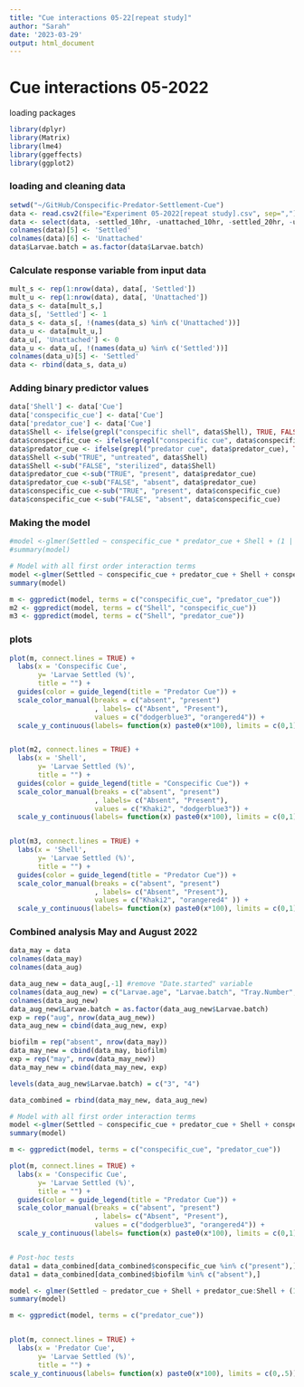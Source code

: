 ```yaml
---
title: "Cue interactions 05-22[repeat study]"
author: "Sarah"
date: '2023-03-29'
output: html_document
---
```


# Cue interactions 05-2022  


loading packages 

```r
library(dplyr)
library(Matrix)
library(lme4)
library(ggeffects)
library(ggplot2)
```

### loading and cleaning data
```r
setwd("~/GitHub/Conspecific-Predator-Settlement-Cue")
data <- read.csv2(file="Experiment 05-2022[repeat study].csv", sep=",")
data <- select(data, -settled_10hr, -unattached_10hr, -settled_20hr, -unattached_20hr)
colnames(data)[5] <- 'Settled'
colnames(data)[6] <- 'Unattached'
data$Larvae.batch = as.factor(data$Larvae.batch)
```

### Calculate response variable from input data
```r
mult_s <- rep(1:nrow(data), data[, 'Settled'])
mult_u <- rep(1:nrow(data), data[, 'Unattached'])
data_s <- data[mult_s,]
data_s[, 'Settled'] <- 1
data_s <- data_s[, !(names(data_s) %in% c('Unattached'))]
data_u <- data[mult_u,]
data_u[, 'Unattached'] <- 0
data_u <- data_u[, !(names(data_u) %in% c('Settled'))]
colnames(data_u)[5] <- 'Settled'
data <- rbind(data_s, data_u)
```

### Adding binary predictor values
```r
data['Shell'] <- data['Cue']
data['conspecific_cue'] <- data['Cue']
data['predator_cue'] <- data['Cue']
data$Shell <- ifelse(grepl("conspecific shell", data$Shell), TRUE, FALSE)
data$conspecific_cue <- ifelse(grepl("conspecific cue", data$conspecific_cue), TRUE, FALSE)
data$predator_cue <- ifelse(grepl("predator cue", data$predator_cue), TRUE, FALSE)
data$Shell <-sub("TRUE", "untreated", data$Shell)
data$Shell <-sub("FALSE", "sterilized", data$Shell)
data$predator_cue <-sub("TRUE", "present", data$predator_cue)
data$predator_cue <-sub("FALSE", "absent", data$predator_cue)
data$conspecific_cue <-sub("TRUE", "present", data$conspecific_cue)
data$conspecific_cue <-sub("FALSE", "absent", data$conspecific_cue)
```

### Making the model 

```r
#model <-glmer(Settled ~ conspecific_cue * predator_cue + Shell + (1 | Larvae.age) + (1 | Larvae.batch), data = data, family = binomial)
#summary(model)

# Model with all first order interaction terms
model <-glmer(Settled ~ conspecific_cue + predator_cue + Shell + conspecific_cue:predator_cue + conspecific_cue:Shell + predator_cue:Shell + (1 | Larvae.age) + (1 | Larvae.batch), data = data, family = binomial)
summary(model)

m <- ggpredict(model, terms = c("conspecific_cue", "predator_cue"))
m2 <- ggpredict(model, terms = c("Shell", "conspecific_cue"))
m3 <- ggpredict(model, terms = c("Shell", "predator_cue"))
```

### plots 

```r
plot(m, connect.lines = TRUE) +
  labs(x = 'Conspecific Cue', 
       y= 'Larvae Settled (%)',
       title = "") +
  guides(color = guide_legend(title = "Predator Cue")) +
  scale_color_manual(breaks = c("absent", "present")
                     , labels= c("Absent", "Present"),
                     values = c("dodgerblue3", "orangered4")) +
  scale_y_continuous(labels= function(x) paste0(x*100), limits = c(0,1))


plot(m2, connect.lines = TRUE) +
  labs(x = 'Shell', 
       y= 'Larvae Settled (%)',
       title = "") +
  guides(color = guide_legend(title = "Conspecific Cue")) +
  scale_color_manual(breaks = c("absent", "present")
                     , labels= c("Absent", "Present"),
                     values = c("Khaki2", "dodgerblue3")) +
  scale_y_continuous(labels= function(x) paste0(x*100), limits = c(0,1)) 


plot(m3, connect.lines = TRUE) +
  labs(x = 'Shell', 
       y= 'Larvae Settled (%)',
       title = "") +
  guides(color = guide_legend(title = "Predator Cue")) +
  scale_color_manual(breaks = c("absent", "present")
                     , labels= c("Absent", "Present"),
                     values = c("Khaki2", "orangered4" )) +
  scale_y_continuous(labels= function(x) paste0(x*100), limits = c(0,1))
```


### Combined analysis May and August 2022

```r

data_may = data
colnames(data_may)
colnames(data_aug)

data_aug_new = data_aug[,-1] #remove "Date.started" variable
colnames(data_aug_new) = c("Larvae.age", "Larvae.batch", "Tray.Number", "Cue", "Settled", "Shell", "conspecific_cue", "predator_cue", "biofilm")
colnames(data_aug_new)
data_aug_new$Larvae.batch = as.factor(data_aug_new$Larvae.batch)
exp = rep("aug", nrow(data_aug_new))
data_aug_new = cbind(data_aug_new, exp)

biofilm = rep("absent", nrow(data_may))
data_may_new = cbind(data_may, biofilm)
exp = rep("may", nrow(data_may_new))
data_may_new = cbind(data_may_new, exp)

levels(data_aug_new$Larvae.batch) = c("3", "4")

data_combined = rbind(data_may_new, data_aug_new)

# Model with all first order interaction terms
model <-glmer(Settled ~ conspecific_cue + predator_cue + Shell + conspecific_cue:predator_cue + conspecific_cue:Shell + predator_cue:Shell + (1 | Larvae.age) + (1 | Larvae.batch) + (1 | biofilm) + (1 | exp), data = data_combined, family = binomial)
summary(model)

m <- ggpredict(model, terms = c("conspecific_cue", "predator_cue"))

plot(m, connect.lines = TRUE) +
  labs(x = 'Conspecific Cue', 
       y= 'Larvae Settled (%)',
       title = "") +
  guides(color = guide_legend(title = "Predator Cue")) +
  scale_color_manual(breaks = c("absent", "present")
                     , labels= c("Absent", "Present"),
                     values = c("dodgerblue3", "orangered4")) +
  scale_y_continuous(labels= function(x) paste0(x*100), limits = c(0,1))


# Post-hoc tests
data1 = data_combined[data_combined$conspecific_cue %in% c("present"),]
data1 = data_combined[data_combined$biofilm %in% c("absent"),]

model <- glmer(Settled ~ predator_cue + Shell + predator_cue:Shell + (1|biofilm) + (1|Larvae.age) + (1|Larvae.batch) + (1|exp), data = data1, family = binomial)
summary(model)

m <- ggpredict(model, terms = c("predator_cue"))


plot(m, connect.lines = TRUE) + 
  labs(x = 'Predator Cue', 
       y= 'Larvae Settled (%)',
       title = "") +
scale_y_continuous(labels= function(x) paste0(x*100), limits = c(0,.5)) 

```